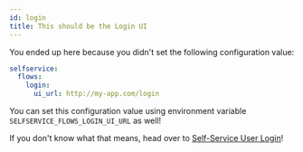 ```yaml
---
id: login
title: This should be the Login UI
---
```


You ended up here because you didn't set the following configuration value:

```yaml title="path/to/kratos/config.yml"
selfservice:
  flows:
    login:
      ui_url: http://my-app.com/login
```

You can set this configuration value using environment variable `SELFSERVICE_FLOWS_LOGIN_UI_URL` as well!

If you don't know what that means, head over to [Self-Service User Login](../self-service/flows/user-login.mdx)!

